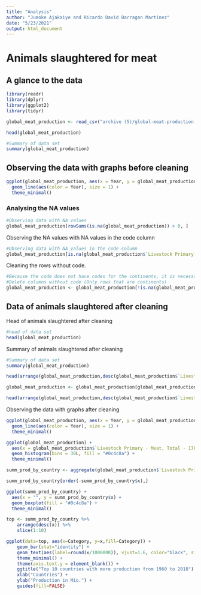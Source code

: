 ```yaml
---
title: "Analysis"
author: "Jumoke Ajakaiye and Ricardo David Barragan Martinez"
date: "5/23/2021"
output: html_document
---
```


# Animals slaughtered for meat

## A glance to the data

```r
library(readr)
library(dplyr)
library(ggplot2)
library(tidyr)
```

```r
global_meat_production <- read_csv("archive (5)/global-meat-production.csv")
```

```r
head(global_meat_production)
```


```r
#Summary of data set
summary(global_meat_production)
```

## Observing the data with graphs before cleaning

```r
ggplot(global_meat_production, aes(x = Year, y = global_meat_production$`Livestock Primary - Meat, Total - 1765 - Production - 5510 - tonnes (tonnes)`)) + 
  geom_line(aes(color = Year), size = 1) +
  theme_minimal()
```

### Analysing the NA values

```r
#Observing data with NA values
global_meat_production[rowSums(is.na(global_meat_production)) > 0, ]
```

Observing the NA values with NA values in the code column

```r
#Observing data with NA values in the code column
global_meat_production[is.na(global_meat_production$`Livestock Primary - Meat, Total - 1765 - Production - 5510 - tonnes (tonnes)`), ]
```

Cleaning the rows without code.
```r
#Because the code does not have codes for the continents, it is necessary to erase those rows.
#Delete columns without code (Only rows that are continents)
global_meat_production <- global_meat_production[!is.na(global_meat_production$Code), ]
```


## Data of animals slaughtered after cleaning

Head of animals slaughtered after cleaning

```r
#head of data set
head(global_meat_production)
```

Summary of animals slaughtered after cleaning

```r
#Summary of data set
summary(global_meat_production)
```

```r
head(arrange(global_meat_production,desc(global_meat_production$`Livestock Primary - Meat, Total - 1765 - Production - 5510 - tonnes (tonnes)`)),n = 20)
```

```r
global_meat_production <- global_meat_production[global_meat_production$Code != "OWID_WRL", ]
```

```r
head(arrange(global_meat_production,desc(global_meat_production$`Livestock Primary - Meat, Total - 1765 - Production - 5510 - tonnes (tonnes)`)),n = 50)
```

Observing the data with graphs after cleaning

```r
ggplot(global_meat_production, aes(x = Year, y = global_meat_production$`Livestock Primary - Meat, Total - 1765 - Production - 5510 - tonnes (tonnes)`)) + 
  geom_line(aes(color = Year), size = 1) +
  theme_minimal()
```


```r
ggplot(global_meat_production) +
  aes(x = global_meat_production$`Livestock Primary - Meat, Total - 1765 - Production - 5510 - tonnes (tonnes)`) +
  geom_histogram(bins = 30L, fill = "#0c4c8a") +
  theme_minimal()

```

```r
summ_prod_by_country <- aggregate(global_meat_production$`Livestock Primary - Meat, Total - 1765 - Production - 5510 - tonnes (tonnes)`, by=list(Category=global_meat_production$Code), FUN=sum)

summ_prod_by_country[order(-summ_prod_by_country$x),]
```
```r
ggplot(summ_prod_by_country) +
  aes(x = "", y = summ_prod_by_country$x) +
  geom_boxplot(fill = "#0c4c8a") +
  theme_minimal()
```
```r

top <- summ_prod_by_country %>%
    arrange(desc(x)) %>%
    slice(1:10)
```

```r
ggplot(data=top, aes(x=Category, y=x,fill=Category)) +
    geom_bar(stat="identity") +
    geom_text(aes(label=round(x/1000000)), vjust=1.6, color="black", size=3.5) + 
    theme_minimal() + 
    theme(axis.text.y = element_blank()) +
    ggtitle("Top 10 countries with more production from 1960 to 2018") +
    xlab("Countries") +
    ylab("Production in Mio.") + 
    guides(fill=FALSE)
```

